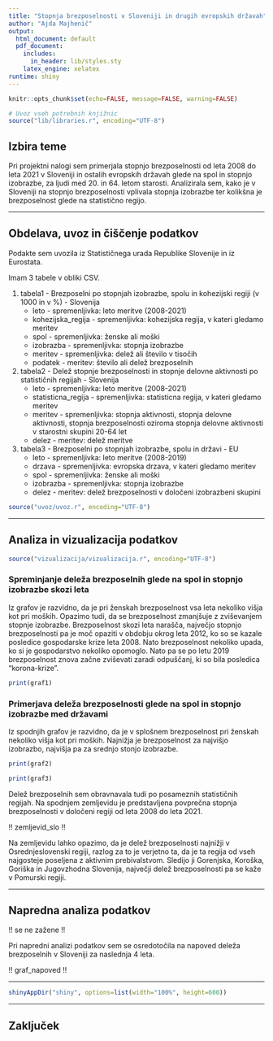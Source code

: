 ```yaml
---
title: "Stopnja brezposelnosti v Sloveniji in drugih evropskih državah"
author: "Ajda Majhenič"
output:
  html_document: default
  pdf_document:
    includes:
      in_header: lib/styles.sty
    latex_engine: xelatex
runtime: shiny
---
```


```r
knitr::opts_chunk$set(echo=FALSE, message=FALSE, warning=FALSE)

# Uvoz vseh potrebnih knjižnic
source("lib/libraries.r", encoding="UTF-8")
```


## Izbira teme

Pri projektni nalogi sem primerjala stopnjo brezposelnosti od leta 2008 do leta 2021 v Sloveniji in ostalih evropskih državah glede na spol in stopnjo izobrazbe, za ljudi med 20. in 64. letom starosti. Analizirala sem, kako je v Sloveniji na stopnjo brezposelnosti vplivala stopnja izobrazbe ter kolikšna je brezposelnost glede na statistično regijo.

***

## Obdelava, uvoz in čiščenje podatkov

Podakte sem uvozila iz Statističnega urada Republike Slovenije in iz Eurostata.

Imam 3 tabele v obliki CSV.

1. tabela1 - Brezposelni po stopnjah izobrazbe, spolu in kohezijski regiji (v 1000 in v %) - Slovenija
    - leto - spremenljivka: leto meritve (2008-2021)
    - kohezijska_regija - spremenljivka: kohezijska regija, v kateri gledamo meritev
    - spol - spremenljivka: ženske ali moški
    - izobrazba - spremenljivka: stopnja izobrazbe
    - meritev - spremenljivka: delež ali število v tisočih
    - podatek - meritev: število ali delež brezposelnih
    
2. tabela2 - Delež stopnje brezposelnosti in stopnje delovne aktivnosti po statističnih regijah - Slovenija
    - leto - spremenljivka: leto meritve (2008-2021)
    - statisticna_regija - spremenljivka: statisticna regija, v kateri gledamo meritev
    - meritev - spremenljivka: stopnja aktivnosti, stopnja delovne aktivnosti, stopnja brezposelnosti oziroma stopnja delovne aktivnosti v starostni skupini 20-64 let
    - delez - meritev: delež meritve
    
3. tabela3 - Brezposelni po stopnjah izobrazbe, spolu in državi - EU
    - leto - spremenljivka: leto meritve (2008-2019)
    - drzava - spremenljivka: evropska drzava, v kateri gledamo meritev
    - spol - spremenljivka: ženske ali moški
    - izobrazba - spremenljivka: stopnja izobrazbe
    - delez - meritev: delež brezposelnosti v določeni izobrazbeni skupini

```r
source("uvoz/uvoz.r", encoding="UTF-8")
```

***

## Analiza in vizualizacija podatkov

```r
source("vizualizacija/vizualizacija.r", encoding="UTF-8")
```

### Spreminjanje deleža brezposelnih glede na spol in stopnjo izobrazbe skozi leta

Iz grafov je razvidno, da je pri ženskah brezposelnost vsa leta nekoliko višja kot pri moških. Opazimo tudi, da se brezposelnost zmanjšuje z zviševanjem stopnje izobrazbe. Brezposelnost skozi leta narašča, največjo stopnjo brezposelnosti pa je moč opaziti v obdobju okrog leta 2012, ko so se kazale posledice gospodarske krize leta 2008. Nato brezposelnost nekoliko upada, ko si je gospodarstvo nekoliko opomoglo. Nato pa se po letu 2019 brezposelnost znova začne zviševati zaradi odpuščanj, ki so bila posledica "korona-krize".


```r
print(graf1)
```

### Primerjava deleža brezposelnosti glede na spol in stopnjo izobrazbe med državami

Iz spodnjih grafov je razvidno, da je v splošnem brezposelnost pri ženskah nekoliko višja kot pri moških. Najnižja je brezposelnost za najvišjo izobrazbo, najvišja pa za srednjo stonjo izobrazbe.

```r
print(graf2)
```

```r
print(graf3)
```

Delež brezposelnih sem obravnavala tudi po posameznih statističnih regijah. Na spodnjem zemljevidu je predstavljena povprečna stopnja brezposelnosti v določeni regiji od leta 2008 do leta 2021.

!! zemljevid_slo !!

Na zemljevidu lahko opazimo, da je delež brezposelnosti najnižji v Osrednjeslovenski regiji, razlog za to je verjetno ta, da je ta regija od vseh najgosteje poseljena z aktivnim prebivalstvom. Sledijo ji Gorenjska, Koroška, Goriška in Jugovzhodna Slovenija, največji delež brezposelnosti pa se kaže v Pomurski regiji.


***

## Napredna analiza podatkov

!! se ne zažene !!

Pri napredni analizi podatkov sem se osredotočila na napoved deleža brezposelnih v Sloveniji za naslednja 4 leta.

!! graf_napoved !!

***

```r
shinyAppDir("shiny", options=list(width="100%", height=600))
```

***

## Zaključek